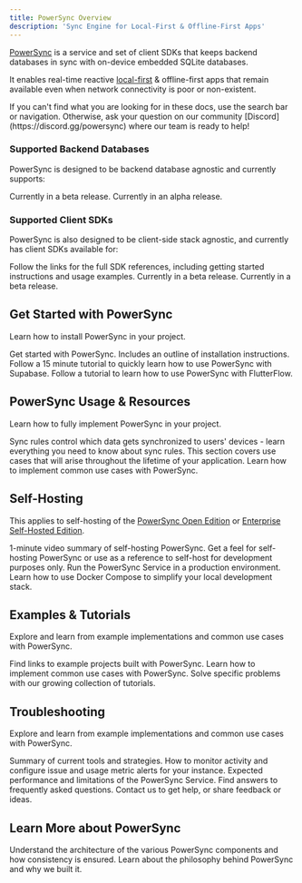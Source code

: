 ```yaml
---
title: PowerSync Overview
description: 'Sync Engine for Local-First & Offline-First Apps'
---
```


[PowerSync](https://www.powersync.com/) is a service and set of client SDKs that keeps backend databases in sync with on-device embedded SQLite databases.

It enables real-time reactive [local-first](/resources/local-first-software) & offline-first apps that remain available even when network connectivity is poor or non-existent.

<Note>
  If you can't find what you are looking for in these docs, use the search bar or navigation. Otherwise, ask your question on our community [Discord](https://discord.gg/powersync) where our team is ready to help!
</Note>

### Supported Backend Databases

PowerSync is designed to be backend database agnostic and currently supports:

<CardGroup cols={3}>
  <Card title="Postgres" icon="elephant" href="/installation/database-setup/#postgres" />

  <Card title="MongoDB" icon="leaf" href="/installation/database-setup/#mongodb-beta">
    Currently in a beta release.
  </Card>

  <Card title="MySQL" icon="dolphin" href="/installation/database-setup/#mysql-alpha">
    Currently in an alpha release.
  </Card>
</CardGroup>

### Supported Client SDKs

PowerSync is also designed to be client-side stack agnostic, and currently has client SDKs available for:

<Note>
  Follow the links for the full SDK references, including getting started instructions and usage examples.
</Note>

<CardGroup cols={3}>
  <Card title="Flutter" icon="flutter" href="/client-sdk-references/flutter" />

  <Card title="React Native & Expo" icon="react" href="/client-sdk-references/react-native-and-expo" />

  <Card title="JavaScript/Web" icon="js" href="/client-sdk-references/javascript-web" />

  <Card title="Kotlin Multiplatform" icon="k" href="/client-sdk-references/kotlin-multiplatform">
    Currently in a beta release.
  </Card>

  <Card title="Swift" icon="swift" href="/client-sdk-references/swift">
    Currently in a beta release.
  </Card>
</CardGroup>

## Get Started with PowerSync

Learn how to install PowerSync in your project.

<CardGroup cols={3}>
  <Card title="Quickstart / Installation Overview" icon="rocket" href="/installation/quickstart-guide">
    Get started with PowerSync. Includes an outline of installation instructions.
  </Card>

  <Card title="Tutorial: Supabase + PowerSync" icon="bolt" href="/integration-guides/supabase-+-powersync">
    Follow a 15 minute tutorial to quickly learn how to use PowerSync with Supabase.
  </Card>

  <Card title="Tutorial: FlutterFlow + PowerSync" icon="wind" href="/integration-guides/flutterflow-+-powersync">
    Follow a tutorial to learn how to use PowerSync with FlutterFlow.
  </Card>
</CardGroup>

## PowerSync Usage & Resources

Learn how to fully implement PowerSync in your project.

<CardGroup cols={3}>
  <Card title="Sync Rules" icon="filter" href="/usage/sync-rules">
    Sync rules control which data gets synchronized to users' devices - learn everything you need to know about sync rules.
  </Card>

  <Card title="Lifecycle/Maintenance" icon="briefcase" href="/usage/lifecycle-maintenance">
    This section covers use cases that will arise throughout the lifetime of your application.
  </Card>

  <Card title="Use Case Examples" icon="gear" href="/usage/use-case-examples">
    Learn how to implement common use cases with PowerSync.
  </Card>
</CardGroup>

## Self-Hosting

This applies to self-hosting of the [PowerSync Open Edition](https://www.powersync.com/pricing) or [Enterprise Self-Hosted Edition](https://www.powersync.com/pricing).

<CardGroup cols={3}>
  <Card title="Overview Video" icon="play" href="https://www.youtube.com/watch?v=KtExRZqi5Tg&feature=youtu.be">
    1-minute video summary of self-hosting PowerSync.
  </Card>

  <Card title="Demo App" icon="rocket" href="https://github.com/powersync-ja/self-host-demo">
    Get a feel for self-hosting PowerSync or use as a reference to self-host for development purposes only.
  </Card>

  <Card title="Installation" icon="discord" href="/self-hosting/installation">
    Run the PowerSync Service in a production environment.
  </Card>

  <Card title="Local Development" icon="file" href="/self-hosting/local-development">
    Learn how to use Docker Compose to simplify your local development stack.
  </Card>
</CardGroup>

## Examples & Tutorials

Explore and learn from example implementations and common use cases with PowerSync.

<CardGroup cols={3}>
  <Card title="Demo Apps/Example Projects" icon="code" href="/resources/demo-apps-example-projects">
    Find links to example projects built with PowerSync.
  </Card>

  <Card title="Use Case Examples" icon="gear" href="/usage/use-case-examples">
    Learn how to implement common use cases with PowerSync.
  </Card>

  <Card title="Tutorials" icon="graduation-cap" href="/tutorials/overview">
    Solve specific problems with our growing collection of tutorials.
  </Card>
</CardGroup>

## Troubleshooting

Explore and learn from example implementations and common use cases with PowerSync.

<CardGroup cols={3}>
  <Card title="Troubleshooting Overview" icon="code" href="/resources/troubleshooting">
    Summary of current tools and strategies.
  </Card>

  <Card title="Monitoring & Alerting" icon="bell" href="/usage/tools/monitoring-and-alerting">
    How to monitor activity and configure issue and usage metric alerts for your instance.
  </Card>

  <Card title="Performance & Limits" icon="chart-line" href="/resources/performance-and-limits">
    Expected performance and limitations of the PowerSync Service.
  </Card>

  <Card title="FAQ" icon="question" href="/resources/faq">
    Find answers to frequently asked questions.
  </Card>

  <Card title="Contact Us" icon="discord" href="/resources/contact-us">
    Contact us to get help, or share feedback or ideas.
  </Card>
</CardGroup>

## Learn More about PowerSync

<CardGroup cols={3}>
  <Card title="Architecture" icon="database" href="/architecture/architecture-overview">
    Understand the architecture of the various PowerSync components and how consistency is ensured.
  </Card>

  <Card title="Philosophy" icon="flux-capacitor" href="/intro/powersync-philosophy">
    Learn about the philosophy behind PowerSync and why we built it.
  </Card>
</CardGroup>
